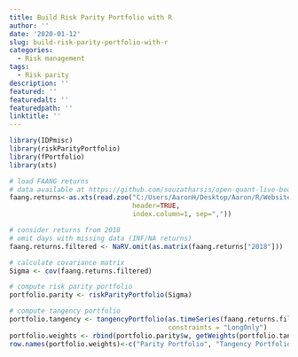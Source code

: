 ```yaml
---
title: Build Risk Parity Portfolio with R
author: ''
date: '2020-01-12'
slug: build-risk-parity-portfolio-with-r
categories:
  - Risk management
tags:
  - Risk parity
description: ''
featured: ''
featuredalt: ''
featuredpath: ''
linktitle: ''
---
```



```r
library(IDPmisc)
library(riskParityPortfolio)
library(fPortfolio)
library(xts)

# load FAANG returns
# data available at https://github.com/souzatharsis/open-quant-live-book
faang.returns<-as.xts(read.zoo("C:/Users/AaronH/Desktop/Aaron/R/Websites/FAANG.txt",
                               header=TRUE,
                               index.column=1, sep=","))

# consider returns from 2018
# omit days with missing data (INF/NA returns)
faang.returns.filtered <- NaRV.omit(as.matrix(faang.returns["2018"]))

# calculate covariance matrix
Sigma <- cov(faang.returns.filtered)

# compute risk parity portfolio
portfolio.parity <- riskParityPortfolio(Sigma)

# compute tangency portfolio
portfolio.tangency <- tangencyPortfolio(as.timeSeries(faang.returns.filtered), 
                                        constraints = "LongOnly")
portfolio.weights <- rbind(portfolio.parity$w, getWeights(portfolio.tangency))
row.names(portfolio.weights)<-c("Parity Portfolio", "Tangency Portfolio")
```

